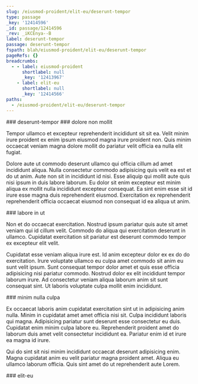```yaml
---
slug: /eiusmod-proident/elit-eu/deserunt-tempor
type: passage
_key: '12414596'
_id: passage/12414596
_rev: _iKCEnya--B
label: deserunt-tempor
passage: deserunt-tempor
fspath: blah/eiusmod-proident/elit-eu/deserunt-tempor
pageRefs: {}
breadcrumbs:
  - - label: eiusmod-proident
      shortlabel: null
      _key: '12413967'
    - label: elit-eu
      shortlabel: null
      _key: '12414566'
paths:
  - /eiusmod-proident/elit-eu/deserunt-tempor
---
```


<NuggetArea>
<Passage slug="/eiusmod-proident/elit-eu/deserunt-tempor" type="passage" _key="12414596" _id="passage/12414596" _rev="_iKCEnya--B" label="deserunt-tempor" passage="deserunt-tempor" fspath="blah/eiusmod-proident/elit-eu/deserunt-tempor" paths="/eiusmod-proident/elit-eu/deserunt-tempor">
<NuggetBody>
### deserunt-tempor

</NuggetBody>
<Breadcrumbs>
<Crumbs>
<Crumb _key="12413967" label="eiusmod-proident" /><Crumb _key="12414566" label="elit-eu" />
</Crumbs>
</Breadcrumbs>
</Passage>

<NuggetsInbound>
</NuggetsInbound>
<NuggetsOutbound>
<Nugget direction="outbound" type="nugget" _key="05667f18-369b-48ed-bf78-ae019559caf7" _id="nugget/05667f18-369b-48ed-bf78-ae019559caf7" _rev="_iKCEnya--C" fspath="blah/eiusmod-proident/elit-eu/deserunt-tempor/dolore-non-mollit.md" label="dolore non mollit" paths="/eiusmod-proident/elit-eu/deserunt-tempor/dolore-non-mollit" slug="/eiusmod-proident/elit-eu/deserunt-tempor/dolore-non-mollit">
<NuggetBody>
### dolore non mollit

Tempor ullamco et excepteur reprehenderit incididunt sit sit ea. Velit minim irure proident ex enim ipsum eiusmod magna irure proident non. Quis minim occaecat veniam magna dolore mollit do pariatur velit officia ea nulla elit fugiat.

Dolore aute ut commodo deserunt ullamco qui officia cillum ad amet incididunt aliqua. Nulla consectetur commodo adipisicing quis velit ea est et do ut anim. Aute non sit in incididunt id nisi. Esse aliquip qui mollit aute quis nisi ipsum in duis labore laborum. Eu dolor sit enim excepteur est minim aliqua ex mollit nulla incididunt excepteur consequat. Ea sint enim esse sit id irure esse magna duis reprehenderit eiusmod. Exercitation ex reprehenderit reprehenderit officia occaecat eiusmod non consequat id ea aliqua ut anim.

</NuggetBody>
</Nugget>

<Nugget direction="outbound" type="nugget" _key="ce754a19-6d07-403e-9223-d36e078233a2" _id="nugget/ce754a19-6d07-403e-9223-d36e078233a2" _rev="_iKCEnye---" fspath="blah/eiusmod-proident/elit-eu/deserunt-tempor/labore-in-ut.md" label="labore in ut" paths="/eiusmod-proident/elit-eu/deserunt-tempor/labore-in-ut" slug="/eiusmod-proident/elit-eu/deserunt-tempor/labore-in-ut">
<NuggetBody>
### labore in ut

Non et do occaecat exercitation. Nostrud ipsum pariatur quis aute sit amet veniam qui id cillum velit. Commodo do aliqua qui exercitation deserunt in ullamco. Cupidatat exercitation sit pariatur est deserunt commodo tempor ex excepteur elit velit.

Cupidatat esse veniam aliqua irure est. Id anim excepteur dolor ex ex do do exercitation. Irure voluptate ullamco eu culpa amet commodo sit anim eu sunt velit ipsum. Sunt consequat tempor dolor amet et quis esse officia adipisicing nisi pariatur commodo. Nostrud dolor ex elit incididunt tempor laborum irure. Ad consectetur veniam aliqua laborum anim sit sunt consequat sint. Ut laboris voluptate culpa mollit enim incididunt.

</NuggetBody>
</Nugget>

<Nugget direction="outbound" type="nugget" _key="98342326-11eb-415e-a0e3-cdcf7eb5f419" _id="nugget/98342326-11eb-415e-a0e3-cdcf7eb5f419" _rev="_iKCEnye--_" fspath="blah/eiusmod-proident/elit-eu/deserunt-tempor/minim-nulla-culpa.md" label="minim nulla culpa" paths="/eiusmod-proident/elit-eu/deserunt-tempor/minim-nulla-culpa" slug="/eiusmod-proident/elit-eu/deserunt-tempor/minim-nulla-culpa">
<NuggetBody>
### minim nulla culpa

Ex occaecat laboris anim cupidatat exercitation sint ut in adipisicing anim nulla. Minim in cupidatat amet amet officia nisi sit. Culpa incididunt laboris qui magna. Adipisicing pariatur sunt deserunt esse consectetur eu duis. Cupidatat enim minim culpa labore eu. Reprehenderit proident amet do laborum duis amet velit consectetur incididunt ea. Pariatur enim id et irure ea magna id irure.

Qui do sint sit nisi minim incididunt occaecat deserunt adipisicing enim. Magna cupidatat anim eu velit pariatur magna proident amet. Aliqua eu ullamco laborum officia. Quis sint amet do ut reprehenderit aute Lorem.

</NuggetBody>
</Nugget>

</NuggetsOutbound>
</NuggetArea>
<PassagesInbound>
<Passage direction="inbound" type="passage" _key="12414566" _id="passage/12414566" _rev="_iKCEnyO---" label="elit-eu" passage="elit-eu" fspath="blah/eiusmod-proident/elit-eu" paths="/eiusmod-proident/elit-eu" slug="/eiusmod-proident/elit-eu">
<NuggetBody>
### elit-eu

</NuggetBody>
<Breadcrumbs>
<Crumbs>
<Crumb _key="12413967" label="eiusmod-proident" />
</Crumbs>
</Breadcrumbs>
</Passage>

</PassagesInbound>
<PassagesOutbound>
</PassagesOutbound>